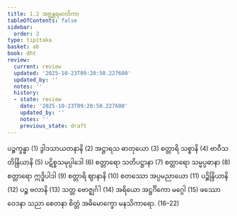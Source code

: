```yaml
---
title: 1.2 အဗ္ဘန္တရမာတိကာ
tableOfContents: false
sidebar:
  order: 2
type: tipitaka
basket: ab
book: dht
review:
  current: review
  updated: '2025-10-23T09:20:50.227600'
  updated_by: ''
  notes: ''
  history:
  - state: review
    date: '2025-10-23T09:20:50.227600'
    updated_by: ''
    notes: ''
    previous_state: draft
---
```



<ReviewStatus review={frontmatter.review} showDetails={true} />

<HypothesisAnnotation frontmatter={frontmatter} />

<DynamicBreadcrumb />

<Division number="2" book="dht" e="ch" v="31" p="1">

<Paragraph number="16" book="dht">
ပဉ္စက္ခန္ဓာ (1)
</Paragraph>

<Paragraph number="17" book="dht">
ဒွါဒသာယတနာနိ (2)
</Paragraph>

<Paragraph number="18" book="dht">
အဋ္ဌာရသ ဓာတုယော (3)
</Paragraph>

<Paragraph number="19" book="dht">
စတ္တာရိ သစ္စာနိ (4)
</Paragraph>

<Paragraph number="20" book="dht">
ဗာဝီသတိန္ဒြိယာနိ (5)
</Paragraph>

<Paragraph number="21" book="dht">
ပဋိစ္စသမုပ္ပါဒေါ (6)
</Paragraph>

<Paragraph number="22" book="dht">
စတ္တာရော သတိပဋ္ဌာနာ (7)
</Paragraph>

<Paragraph number="23" book="dht">
စတ္တာရော သမ္မပ္ပဓာနာ (8)
</Paragraph>

<Paragraph number="24" book="dht">
စတ္တာရော ဣဒ္ဓိပါဒါ (9)
</Paragraph>

<Paragraph number="25" book="dht">
စတ္တာရိ ဈာနာနိ (10)
</Paragraph>

<Paragraph number="26" book="dht">
စတဿော အပ္ပမညာယော (11)
</Paragraph>

<Paragraph number="27" book="dht">
ပဉ္စိန္ဒြိယာနိ (12)
</Paragraph>

<Paragraph number="28" book="dht">
ပဉ္စ ဗလာနိ (13)
</Paragraph>

<Paragraph number="29" book="dht">
သတ္တ ဗောဇ္ဈင်္ဂါ (14)
</Paragraph>

<Paragraph number="30" book="dht">
အရိယော အဋ္ဌင်္ဂိကော မဂ္ဂေါ (15)
</Paragraph>

<Paragraph number="31" book="dht">
ဖဿော ဝေဒနာ သညာ စေတနာ စိတ္တံ အဓိမောက္ခော မနသိကာရော. (16–22)
</Paragraph>
</Division>